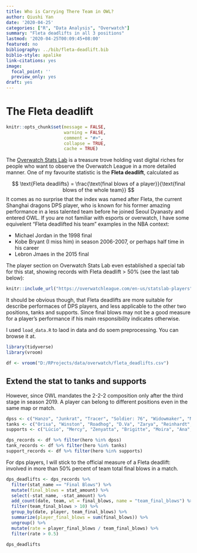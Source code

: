 ```yaml
---
title: Who is Carrying There Team in OWL?
author: Qiushi Yan
date: '2020-04-25'
categories: ["R", "Data Analysis", "Overwatch"]
summary: "Fleta deadlifts in all 3 positions"
lastmod: '2020-04-25T00:09:45+08:00'
featured: no
bibliography: ../bib/fleta-deadlift.bib
biblio-style: apalike
link-citations: yes
image:
  focal_point: ''
  preview_only: yes
draft: yes
---
```


# The Fleta deadlift

```r
knitr::opts_chunk$set(message = FALSE, 
                      warning = FALSE,
                      comment = "#>", 
                      collapse = TRUE,
                      cache = TRUE)
```

The [Overwatch Stats Lab](https://overwatchleague.com/en-us/statslab) is a treasure trove holding vast digital riches for people who want to observe the Overwatch League in a more detailed manner. One of my favourite statistic is the **Fleta deadlift**, calculated as

$$
\text{Fleta deadlifts} = \frac{\text{final blows of a player}}{\text{final blows of the whole team}}
$$
It comes as no surprise that the index was named after Fleta, the current Shanghai dragons DPS player, who is known for his former amazing performance in a less talented team before he joined Seoul Dyanasty and entered OWL. If you are not familiar with esports or overwatch, I have some equivelent "Fleta deadlifted his team" examples in the NBA context: 

- Michael Jordan in the 1998 final  
- Kobe Bryant (I miss him) in season 2006-2007, or perhaps half time in his career  
- Lebron Jmaes in the 2015 final  


The player section on Overwatch Stats Lab even established a special tab for this stat, showing records with Fleta deadlift > 50% (see the last tab below):  
```r
knitr::include_url("https://overwatchleague.com/en-us/statslab-players")
```

It should be obvious though, that Fleta deadlifts are more suitable for describe performaces of DPS players, and less applicable to the other two positions, tanks and supports. Since final blows may not be a good measure for a player's performance if his main responsibility indicates otherwise. 


I used `load_data.R` to laod in data and do soem preprocessing. You can browse it at. 
```r
library(tidyverse)
library(vroom)

df <- vroom("D:/RProjects/data/overwatch/fleta_deadlifts.csv")
```

## Extend the stat to tanks and supports  


However, since OWL mandates the 2-2-2 composition only after the third stage in season 2019. A player can belong to different positions even in the same map or match.
```r
dpss <- c("Hanzo", "Junkrat", "Tracer", "Soldier: 76", "Widowmaker", "McCree", "Pharah", "Genji", "Sombra", "Reaper", "Doomfist", "Bastion", "Mei", "Torbjörn", "Symmetra", "Ashe")
tanks <- c("Orisa", "Winston", "Roadhog", "D.Va", "Zarya", "Reinhardt", "Wrecking Ball")
supports <- c("Lúcio", "Mercy", "Zenyatta", "Brigitte", "Moira", "Ana", "Sigma", "Baptiste")

dps_records <- df %>% filter(hero %in% dpss)
tank_records <- df %>% filter(hero %in% tanks)
support_records <- df %>% filter(hero %in% supports)
```


For dps players, I will stick to the official measure of a Fleta deadlift: involved in more than 50% percent of team total final blows in a match. 

```r
dps_deadlifts <- dps_records %>% 
  filter(stat_name == "Final Blows") %>% 
  mutate(final_blows = stat_amount) %>% 
  select(-stat_name, -stat_amount) %>%
  add_count(date, team, wt = final_blows, name = "team_final_blows") %>%
  filter(team_final_blows > 10) %>% 
  group_by(date, player, team_final_blows) %>%
  summarize(player_final_blows = sum(final_blows)) %>%
  ungroup() %>%
  mutate(rate = player_final_blows / team_final_blows) %>%
  filter(rate > 0.5) 

dps_deadlifts
```



